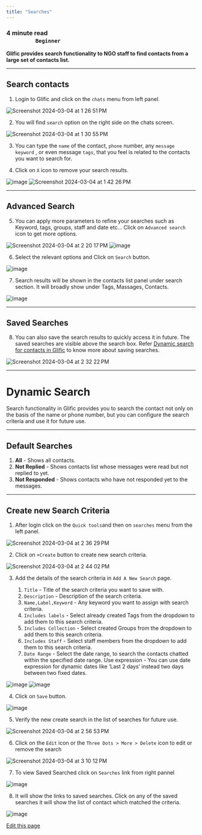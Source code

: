 ```yaml
---
title: "Searches"
---
```


### **4 minute read                                                                                                                         `Beginner`**[​](#4-minute-read-------------------------------------------------------------beginner "Direct link to 4-minute-read-------------------------------------------------------------beginner")

**Glific provides search functionality to NGO staff to find contacts from a large set of contacts list.**

***

## Search contacts[​](#search-contacts "Direct link to Search contacts")

1. Login to Glific and click on the `chats` menu from left panel.

![Screenshot 2024-03-04 at 1 26 51 PM](/images/docs/docs/Product%20Features/glific/docs/assets/143380171/c9dde783-262d-44f5-b95a-3a5c2eac793f)

2. You will find `search` option on the right side on the chats screen.

![Screenshot 2024-03-04 at 1 30 55 PM](/images/docs/docs/Product%20Features/glific/docs/assets/143380171/40ebf168-76ec-45a8-9eeb-3d96b880c63b)

3. You can type the `name` of the contact, `phone` number, any `message keyword` , or even message `tags`, that you feel is related to the contacts you want to search for.

4. Click on `X` icon to remove your search results.

![image](/images/docs/docs/Product%20Features/glific/docs/assets/143380171/6d9ba85a-99d5-4e4c-aeae-d5a0232758b9) ![Screenshot 2024-03-04 at 1 42 26 PM](/images/docs/docs/Product%20Features/glific/docs/assets/143380171/4306e691-f5b9-4f9b-8e1b-fd22203f9e2b)

***

## Advanced Search[​](#advanced-search "Direct link to Advanced Search")

5. You can apply more parameters to refine your searches such as Keyword, tags, groups, staff and date etc... Click on `Advanced search` icon to get more options.

![Screenshot 2024-03-04 at 2 20 17 PM](/images/docs/docs/Product%20Features/glific/docs/assets/143380171/baa29cc8-163c-45d6-b8e6-b4cfcbda5cc7) ![image](/images/docs/docs/Product%20Features/glific/docs/assets/143380171/e3cd7685-34cc-4d88-8d02-870e048e8e5e)

6. Select the relevant options and Click on `Search` button.

![image](/images/docs/docs/Product%20Features/glific/docs/assets/143380171/d654e4d0-dfde-4945-a9bb-53686766491a)

7. Search results will be shown in the contacts list panel under search section. It will broadly show under Tags, Massages, Contacts.

![image](/images/docs/docs/Product%20Features/glific/docs/assets/143380171/8d813adf-05b2-484c-85a3-7eac35bd4e5f)

***

## Saved Searches[​](#saved-searches "Direct link to Saved Searches")

8. You can also save the search results to quickly access it in future. The saved searches are visible above the search box. Refer [Dynamic search for contacts in Glific](https://glific.github.io/docs/docs/Product%20Features/Dynamic%20search%20for%20contacts%20in%20Glific/) to know more about saving searches.

![Screenshot 2024-03-04 at 2 32 22 PM](/images/docs/docs/Product%20Features/glific/docs/assets/143380171/e5b5cac2-2d3b-45bf-8fd9-c859a01be40b)

***

# Dynamic Search

Search functionality in Glific provides you to search the contact not only on the basis of the name or phone number, but you can configure the search criteria and use it for future use.

***

## Default Searches[​](#default-searches "Direct link to Default Searches")

1. **All** - Shows all contacts.
2. **Not Replied** - Shows contacts list whose messages were read but not replied to yet.
3. **Not Responded** - Shows contacts who have not responded yet to the messages.

***

## Create new Search Criteria[​](#create-new-search-criteria "Direct link to Create new Search Criteria")

1. After login click on the `Quick tools`and then on `searches` menu from the left panel.

![Screenshot 2024-03-04 at 2 36 29 PM](/images/docs/docs/Product%20Features/glific/docs/assets/143380171/9114054e-a282-4662-83d4-7e654c24b406)

2. Click on `+Create` button to create new search criteria.

![Screenshot 2024-03-04 at 2 44 02 PM](/images/docs/docs/Product%20Features/glific/docs/assets/143380171/cdfd5954-7ac0-4009-8019-9cdaeb2e812b)

3. Add the details of the search criteria in `Add A New Search` page.

   1. `Title` - Title of the search criteria you want to save with.
   2. `Description` - Description of the search criteria.
   3. `Name,Label,Keyword` - Any keyword you want to assign with search criteria.
   4. `Includes labels` - Select already created Tags from the dropdown to add them to this search criteria.
   5. `Includes Collection` - Select created Groups from the dropdown to add them to this search criteria.
   6. `Includes Staff` - Select staff members from the dropdown to add them to this search criteria.
   7. `Date Range` - Select the date range, to search the contacts chatted within the specified date range. Use expression - You can use date expression for dynamic dates like ‘Last 2 days’ instead two days between two fixed dates.

![image](/images/docs/docs/Product%20Features/glific/docs/assets/143380171/5959b42c-02d4-414d-b7d2-98b10f0ae3ac) ![image](/images/docs/docs/Product%20Features/glific/docs/assets/143380171/35eca667-948f-4c59-89d0-9f10c6434fa6)

4. Click on `Save` button.

![image](/images/docs/docs/Product%20Features/32592458/212641785-7e858e13-3c17-49a6-9979-27a93a710961.png)

5. Verify the new create search in the list of searches for future use.

![Screenshot 2024-03-04 at 2 56 53 PM](/images/docs/docs/Product%20Features/glific/docs/assets/143380171/194d37fd-c054-40cb-bb96-204c46082695)

6. Click on the `Edit` icon or the `Three Dots > More > Delete` icon to edit or remove the search

![Screenshot 2024-03-04 at 3 10 12 PM](/images/docs/docs/Product%20Features/glific/docs/assets/143380171/cb2d723c-f1f8-40f2-bb79-bc8e5355246a)

7. To view Saved Searched click on `Searches` link from right pannel

![image](/images/docs/docs/Product%20Features/glific/docs/assets/143380171/595842b8-5730-4a8b-b6ce-50c2cc9bac23)

8. It will show the links to saved searches. Click on any of the saved searches it will show the list of contact which matched the criteria.

![image](/images/docs/docs/Product%20Features/glific/docs/assets/143380171/27d833c4-000b-4304-bf2f-699f68a7f684)

[Edit this page](<https://github.com/glific/docs/tree/main/docs/3. Product Features/05. Searches.md>)
